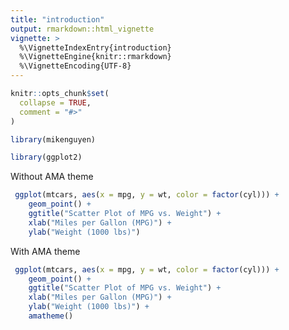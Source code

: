 ```yaml
---
title: "introduction"
output: rmarkdown::html_vignette
vignette: >
  %\VignetteIndexEntry{introduction}
  %\VignetteEngine{knitr::rmarkdown}
  %\VignetteEncoding{UTF-8}
---
```


```r
knitr::opts_chunk$set(
  collapse = TRUE,
  comment = "#>"
)
```

```r
library(mikenguyen)
```


```r
library(ggplot2)
```
Without AMA theme

```r
 ggplot(mtcars, aes(x = mpg, y = wt, color = factor(cyl))) +
    geom_point() +
    ggtitle("Scatter Plot of MPG vs. Weight") +
    xlab("Miles per Gallon (MPG)") +
    ylab("Weight (1000 lbs)")
```

With AMA theme

```r
 ggplot(mtcars, aes(x = mpg, y = wt, color = factor(cyl))) +
    geom_point() +
    ggtitle("Scatter Plot of MPG vs. Weight") +
    xlab("Miles per Gallon (MPG)") +
    ylab("Weight (1000 lbs)") +
    amatheme()
```


